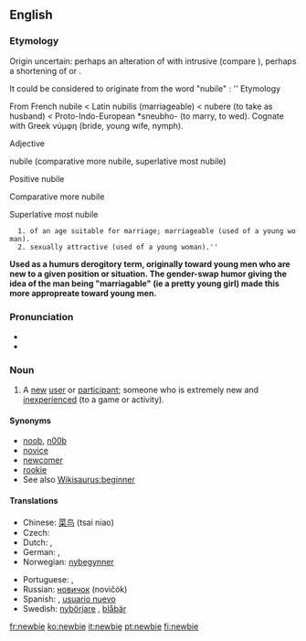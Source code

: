 ==English==

===Etymology===
Origin uncertain: perhaps an alteration of {{term|newie}} with intrusive {{term||B}} (compare {{term|freebie}}), perhaps a shortening of {{term|new boy}} or {{term|new}} {{term|beginner}}.

It could be considered to originate from the word "nubile" :
''
Etymology

From French nubile < Latin nubilis (marriageable) < nubere (to take as husband) < Proto-Indo-European *sneubho- (to marry, to wed). Cognate with Greek νύμφη (bride, young wife, nymph).

Adjective

nubile (comparative more nubile, superlative most nubile)

Positive
nubile
		

Comparative
more nubile
		

Superlative
most nubile

   1. of an age suitable for marriage; marriageable (used of a young woman).
   2. sexually attractive (used of a young woman).''

'''
Used as a humurs derogitory term, originally toward young men who are new to a given position or situation. The gender-swap humor giving the idea of the man being "marriagable" (ie a pretty young girl) made this more appropreate toward young men.'''

===Pronunciation===
* {{IPA|/ˈnjuːbi/|/ˈnuːbi/}}
* {{rhymes|uːbi}}

===Noun===
{{en-noun}}

# {{context|Internet|_|slang}} A [[new]] [[user]] or [[participant]]; someone who is extremely new and [[inexperienced]] (to a game or activity).

{{rft}}

====Synonyms====
* [[noob]], [[n00b]]
* [[novice]]
* [[newcomer]]
* [[rookie]]
* See also [[Wikisaurus:beginner]]

====Translations====
{{trans-top|new (inexperienced) user or participant}}
* Chinese: [[菜鸟]] (tsai niao)
* Czech: {{t-|cs|nováček|m}}
* Dutch: {{t|nl|nieuweling|m}}, {{t|nl|beginneling|m}}
* German: {{t+|de|Neuling}}, {{t+|de|Anfänger}}
* Norwegian: [[nybegynner]]
{{trans-mid}}
* Portuguese: {{t+|pt|novato}}, {{t+|pt|iniciante}}
* Russian: [[новичок]] (novičók) {{m}}
* Spanish: {{t-|es|novato}}, [[usuario nuevo]] {{m}}
* Swedish: [[nybörjare]] {{c}}, [[blåbär]] {{n}}
{{trans-bottom}}

[[fr:newbie]]
[[ko:newbie]]
[[it:newbie]]
[[pt:newbie]]
[[fi:newbie]]